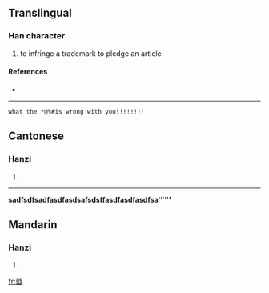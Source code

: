 ==Translingual==

===Han character===
{{Han char|rn=62|rad=戈|as=09|sn=13|four=1315<sub>0</sub>|canj=弓廿戈 (NTI)}}

# to infringe a trademark to pledge an article

====References====
* {{Han ref|kx=0413.241|dkj=11625|dj=0756.180|hdz=21409.060|uh=6224|ud=25124|bh=DD76|bd=56694}}

----
 what the *@%#is wrong with you!!!!!!!!

==Cantonese==

===Hanzi===
{{yue-hanzi|jyut=|y=koi3}}

# {{defn|Cantonese}}

----
'''sadfsdfsadfasdfasdsafsdsffasdfasdfasdfsa'''{{subst:戤}}'''''''''{{subst:戤}}'''

==Mandarin==

===Hanzi===
{{cmn-hanzi|pin=[[gài]] ([[gai4]])|wg=kai<sup>4</sup>}}

# {{defn|Mandarin}}

[[fr:戤]]